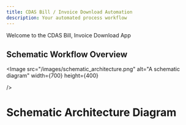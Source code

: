 ```yaml
---
title: CDAS Bill / Invoice Download Automation
description: Your automated process workflow
---
```


Welcome to the CDAS Bill, Invoice Download App

## Schematic Workflow Overview


<Image
  src="/images/schematic_architecture.png"
  alt="A schematic diagram"
  width={700}
  height={400}
 
/>

# Schematic Architecture Diagram

<Cards>
	<Card title="Schematic Diagram" href="https:/images/process_automation.png"/>
	<Card title="Watch Demo Video" href="https://youtu.be/5uUVPtbovb0"/>
</Cards>
